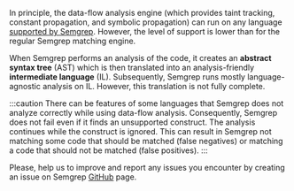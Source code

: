 In principle, the data-flow analysis engine (which provides taint tracking, constant propagation, and symbolic propagation) can run on any language [supported by Semgrep](/docs/supported-languages.md). However, the level of support is lower than for the regular Semgrep matching engine.

When Semgrep performs an analysis of the code, it creates an **abstract syntax tree** (AST) which is then translated into an analysis-friendly **intermediate language** (IL). Subsequently, Semgrep runs mostly language-agnostic analysis on IL. However, this translation is not fully complete.

:::caution
There can be features of some languages that Semgrep does not analyze correctly while using data-flow analysis. Consequently, Semgrep does not fail even if it finds an unsupported construct. The analysis continues while the construct is ignored. This can result in Semgrep not matching some code that should be matched (false negatives) or matching a code that should not be matched (false positives).
:::

Please, help us to improve and report any issues you encounter by creating an issue on Semgrep [GitHub](https://github.com/returntocorp/semgrep/issues/new/choose) page.
